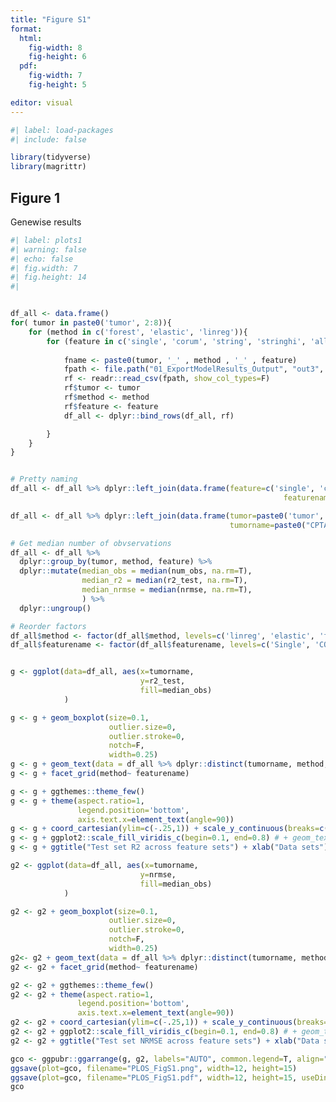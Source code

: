 ```yaml
---
title: "Figure S1"
format: 
  html:
    fig-width: 8
    fig-height: 6
  pdf:
    fig-width: 7
    fig-height: 5

editor: visual
---
```


```r
#| label: load-packages
#| include: false

library(tidyverse)
library(magrittr)

```

## Figure 1

Genewise results

```r
#| label: plots1
#| warning: false
#| echo: false
#| fig.width: 7
#| fig.height: 14
#| 


df_all <- data.frame()
for( tumor in paste0('tumor', 2:8)){
    for (method in c('forest', 'elastic', 'linreg')){
        for (feature in c('single', 'corum', 'string', 'stringhi', 'all')){
          
            fname <- paste0(tumor, '_' , method , '_' , feature)
            fpath <- file.path("01_ExportModelResults_Output", "out3", paste0("01_ExportModelResults_", fname, ".csv"))
            rf <- readr::read_csv(fpath, show_col_types=F)
            rf$tumor <- tumor
            rf$method <- method
            rf$feature <- feature
            df_all <- dplyr::bind_rows(df_all, rf)

        }
    }
}


# Pretty naming
df_all <- df_all %>% dplyr::left_join(data.frame(feature=c('single', 'corum', 'stringhi', 'string', 'all'),
                                                             featurename=c('Single', 'CORUM', 'STRING 800', 'STRING 200', 'Transcriptome')))

df_all <- df_all %>% dplyr::left_join(data.frame(tumor=paste0('tumor', 2:8),
                                                 tumorname=paste0("CPTAC_", 2:8)))

# Get median number of obvservations
df_all <- df_all %>% 
  dplyr::group_by(tumor, method, feature) %>% 
  dplyr::mutate(median_obs = median(num_obs, na.rm=T),
                median_r2 = median(r2_test, na.rm=T),
                median_nrmse = median(nrmse, na.rm=T),
                ) %>% 
  dplyr::ungroup()

# Reorder factors
df_all$method <- factor(df_all$method, levels=c('linreg', 'elastic', 'forest'), labels=c("Linear Regression", "Elastic Net", "Random Forest"))
df_all$featurename <- factor(df_all$featurename, levels=c('Single', 'CORUM', 'STRING 800', 'STRING 200', 'Transcriptome'))


g <- ggplot(data=df_all, aes(x=tumorname, 
                             y=r2_test, 
                             fill=median_obs)
            ) 

g <- g + geom_boxplot(size=0.1, 
                      outlier.size=0,
                      outlier.stroke=0,
                      notch=F,
                      width=0.25)  
g <- g + geom_text(data = df_all %>% dplyr::distinct(tumorname, method, featurename, median_r2, median_obs), aes(y=median_r2, label=round(median_r2, 3)), size=3, angle=90, vjust=1.7)
g <- g + facet_grid(method~ featurename)

g <- g + ggthemes::theme_few()
g <- g + theme(aspect.ratio=1, 
               legend.position='bottom',
               axis.text.x=element_text(angle=90))
g <- g + coord_cartesian(ylim=c(-.25,1)) + scale_y_continuous(breaks=c(-0.25, 0, 0.25, 0.5, 0.75, 1))
g <- g + ggplot2::scale_fill_viridis_c(begin=0.1, end=0.8) # + geom_text(aes(label=round(median(corr_test), 3)), size=2, angle=90, vjust=1.5)
g <- g + ggtitle("Test set R2 across feature sets") + xlab("Data sets") + ylab("Test set R2 (predicted vs. empirical)") + guides(fill=guide_legend(title="Median number of total observations"))

g2 <- ggplot(data=df_all, aes(x=tumorname, 
                             y=nrmse, 
                             fill=median_obs)
            ) 

g2 <- g2 + geom_boxplot(size=0.1, 
                      outlier.size=0,
                      outlier.stroke=0,
                      notch=F,
                      width=0.25)  
g2<- g2 + geom_text(data = df_all %>% dplyr::distinct(tumorname, method, featurename, median_nrmse, median_obs), aes(y=median_nrmse, label=round(median_nrmse, 3)), size=3, angle=90, vjust=1.7)
g2 <- g2 + facet_grid(method~ featurename)

g2 <- g2 + ggthemes::theme_few()
g2 <- g2 + theme(aspect.ratio=1, 
               legend.position='bottom',
               axis.text.x=element_text(angle=90))
g2 <- g2 + coord_cartesian(ylim=c(-.25,1)) + scale_y_continuous(breaks=c(-0.25, 0, 0.25, 0.5, 0.75, 1))
g2 <- g2 + ggplot2::scale_fill_viridis_c(begin=0.1, end=0.8) # + geom_text(aes(label=round(median(corr_test), 3)), size=2, angle=90, vjust=1.5)
g2 <- g2 + ggtitle("Test set NRMSE across feature sets") + xlab("Data sets") + ylab("Test set NRMSE") + guides(fill=guide_legend(title="Median number of total observations"))

gco <- ggpubr::ggarrange(g, g2, labels="AUTO", common.legend=T, align="hv", ncol=1)
ggsave(plot=gco, filename="PLOS_FigS1.png", width=12, height=15)
ggsave(plot=gco, filename="PLOS_FigS1.pdf", width=12, height=15, useDingbats=F)
gco


```

